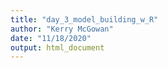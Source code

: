 ```yaml
---
title: "day_3_model_building_w_R"
author: "Kerry McGowan"
date: "11/18/2020"
output: html_document
---
```


